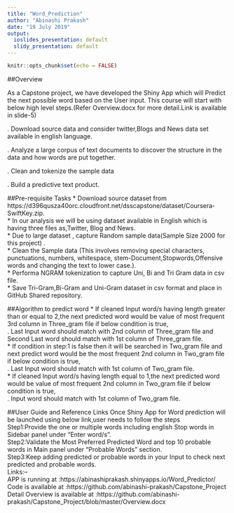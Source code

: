 ```yaml
---
title: "Word_Prediction"
author: "Abinashi Prakash"
date: "19 July 2019"
output:
  ioslides_presentation: default
  slidy_presentation: default
---
```


```r
knitr::opts_chunk$set(echo = FALSE)
```

##Overview

As a Capstone project, we have developed the Shiny App which will Predict the next possible word based on the User input. This course will start with below high level steps.(Refer Overview.docx for more detail.Link is available in slide-5)  

. Download source data and consider twitter,Blogs and News data set available in english language.

. Analyze a large corpus of text documents to discover the structure in the data and how words are put together.

. Clean and tokenize the sample data 

. Build a predictive text product.

##Pre-requisite Tasks
* Download source dataset from https://d396qusza40orc.cloudfront.net/dsscapstone/dataset/Coursera-SwiftKey.zip.  
* In our analysis we will be using dataset available in English which is having three files as,Twitter, Blog and News.  
* Due to large dataset , capture Random sample data(Sample Size 2000 for this project) .  
* Clean the Sample data (This involves removing special characters, punctuations, numbers, whitespace, stem-Document,Stopwords,Offensive words and changing the text to lower case.).  
* Performa NGRAM tokenization to capture Uni, Bi and Tri Gram data in csv file.  
* Save Tri-Gram,Bi-Gram and Uni-Gram dataset in csv format and place in GitHub Shared repository.  

##Algorithm to predict word
* If cleaned Input word/s having length greater than or equal to 2,the next predicted word would be value of most frequent 3rd column in Three_gram file if below condition is true,  
     . Last Input word should match with 2nd column of Three_gram file and Second Last word should match with 1st column of Three_gram file.  
* If condition in step:1 is false then it will be searched in Two_gram file and next predict word would be the most frequent 2nd column in Two_gram file if below condition is true,  
     . Last Input word should match with 1st column of Two_gram file.  
* If cleaned Input word/s having length equal to 1,the next predicted word would be value of most frequent 2nd column in Two_gram file if below condition is true,  
     . Input word should match with 1st column of Two_gram file.  

##User Guide and Reference Links
Once Shiny App for Word prediction will be launched using below link,user needs to follow the steps   
Step1:Provide the one or multiple words including english Stop words in Sidebar panel under "Enter word/s".  
Step2:Validate the Most Preferred Predicted Word and top 10 probable words in Main panel under "Probable Words" section.  
Step3:Keep adding predicted or probable words in your Input to check next predicted and probable words.    
Links:--   
APP is running at :https://abinashiprakash.shinyapps.io/Word_Predictor/  
Code is available at :https://github.com/abinashi-prakash/Capstone_Project  
Detail Overview is available at :https://github.com/abinashi-prakash/Capstone_Project/blob/master/Overview.docx







